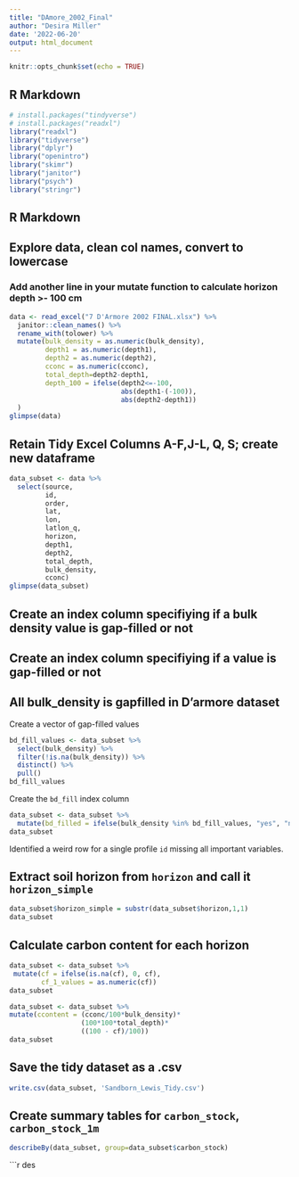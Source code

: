 ```yaml
---
title: "DAmore_2002_Final"
author: "Desira Miller"
date: '2022-06-20'
output: html_document
---
```


```r
knitr::opts_chunk$set(echo = TRUE)
```

## R Markdown
```r
# install.packages("tindyverse")
# install.packages("readxl")
library("readxl")
library("tidyverse")
library("dplyr")
library("openintro")
library("skimr")
library("janitor")
library("psych")
library("stringr")
```


## R Markdown
## Explore data, clean col names, convert to lowercase

### Add another line in your mutate function to calculate horizon depth >- 100 cm

```r
data <- read_excel("7 D'Armore 2002 FINAL.xlsx") %>%  
  janitor::clean_names() %>% 
  rename_with(tolower) %>%
  mutate(bulk_density = as.numeric(bulk_density),
         depth1 = as.numeric(depth1),
         depth2 = as.numeric(depth2),
         cconc = as.numeric(cconc),
         total_depth=depth2-depth1,
         depth_100 = ifelse(depth2<=-100,
                            abs(depth1-(-100)),
                            abs(depth2-depth1))
  )
glimpse(data)
```

## Retain Tidy Excel Columns A-F,J-L, Q, S; create new dataframe

```r
data_subset <- data %>% 
  select(source, 
         id, 
         order, 
         lat, 
         lon, 
         latlon_q, 
         horizon, 
         depth1, 
         depth2, 
         total_depth, 
         bulk_density, 
         cconc)
glimpse(data_subset)
``` 

## Create an index column specifiying if a bulk density value is gap-filled or not

## Create an index column specifiying if a value is gap-filled or not
## All bulk_density is gapfilled in D'armore dataset

Create a vector of gap-filled values

```r
bd_fill_values <- data_subset %>%
  select(bulk_density) %>%
  filter(!is.na(bulk_density)) %>% 
  distinct() %>% 
  pull() 
bd_fill_values
```

Create the `bd_fill` index column

```r
data_subset <- data_subset %>% 
  mutate(bd_filled = ifelse(bulk_density %in% bd_fill_values, "yes", "no")) 
data_subset
```

Identified a weird row for a single profile `id` missing all important variables. 

## Extract soil horizon from `horizon` and call it `horizon_simple`
```r
data_subset$horizon_simple = substr(data_subset$horizon,1,1)
data_subset
```
## Calculate carbon content for each horizon

```r
data_subset <- data_subset %>%
 mutate(cf = ifelse(is.na(cf), 0, cf),
        cf_1_values = as.numeric(cf))
data_subset
```

```r
data_subset <- data_subset %>%
mutate(ccontent = (cconc/100*bulk_density)*
                  (100*100*total_depth)*
                  ((100 - cf)/100))
data_subset
```


## Save the tidy dataset as a .csv

```r
write.csv(data_subset, 'Sandborn_Lewis_Tidy.csv')
```

## Create summary tables for `carbon_stock`, `carbon_stock_1m`

```r
describeBy(data_subset, group=data_subset$carbon_stock)
```

```r
des